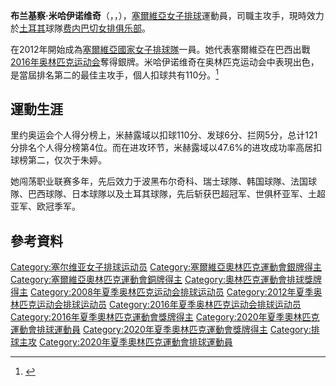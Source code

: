 {{noteta
|T=zh-cn:布兰基察·米哈伊诺维奇; zh-hk:布蘭克莎·米赫露域;
|1=zh:布兰基察·米哈伊诺维奇; zh-hk:布蘭克莎·米赫露域;zh-cn:布兰基察·米哈伊诺维奇;
|2=zh:米哈伊诺维奇; zh-hk:米赫露域;zh-cn:米哈伊诺维奇;
}}
{{Infobox 排球選手
| name           = 布兰基察·米哈伊诺维奇
| image          = 20130330 - Racing Club de Cannes - Stella Étoile Sportive Calais - 010.jpg
| image_size     = 
| caption        = 
| fullname       = Brankica Mihajlović
| nickname       = 
| nationality    = {{SRB}}
| birth_date     = {{birth date and age|1991|4|13|mf=y}}<ref name="FIVB">{{cite web |url=http://rio2016.fivb.com/en/volleyball/women/teams/srb-serbia/players/brankica-mihajlovic?id=53419 |title=Players - BRANKICA MIHAJLOVIC |publisher=2016年夏季奥林匹克运动会官網 |accessdate=2016-08-22 |archive-date=2016-08-13 |archive-url=https://web.archive.org/web/20160813002016/http://rio2016.fivb.com/en/volleyball/women/teams/srb-serbia/players/brankica-mihajlovic?id=53419 |dead-url=no }}</ref>                 
| birth_place    = 前[[南斯拉夫社会主义联邦共和国|南斯拉夫社会主义联邦共和国]]<br>[[布尔奇科|布尔奇科]]
| death_date     = 
| death_place    = 
| hometown       = 
| height         = {{height|m=1.90}}
| weight         = {{convert|83|kg|lb}}
| spike          = {{convert|302|cm}}
| block          = {{convert|290|cm}}
| college        = 
| position       = 主攻
| currentclub    = {{flagicon|ITA}} [[蒙扎女排俱乐部|蒙扎女排俱乐部]]
| currentnumber  = 12
| years          = {{ubl |  2012–2013 | 2013–2014 | 2014 | 2014–2015 | 2015–2016 | 2016–2017 | 2017–2020 | 2020–2021 | 2021– }}
| teams          = {{ubl | {{flagicon|FRA}} {{link-en|RC Cannes}} | {{flagicon|BRA}} {{link-en|奧薩斯庫女排俱樂部|Rio de Janeiro Vôlei Clube}} | {{flagicon|SUI}} {{link-en|勒卡內女排俱樂部|Voléro Zürich}} | {{flagicon|JPN}} [[久光製藥Springs|久光製藥Springs]] | {{flagicon|TUR}} [[費內巴切女排俱樂部|費內巴切女排俱樂部]] | {{flagicon|CHN}} [[天津渤海銀行女排|天津渤海銀行女排俱樂部]]| {{flagicon|JPN}} [[JT吃驚仰天|JT吃驚仰天]]  | {{flagicon|TUR}} [[費內巴切女排俱樂部|費內巴切女排俱樂部]]  | {{flagicon|ITA}} [[蒙扎女排俱乐部|蒙扎女排俱乐部]]}}
| nationalyears  = 2012–
| nationalteam   = {{flagicon|SRB}}[[塞爾維亞國家女子排球隊|塞爾維亞國家女子排球隊]]
| medaltemplates =
{{MedalSport | 女子[[排球|排球]]}}
{{MedalCountry|{{SRB}}}}
{{MedalSilver| [[2016年夏季奥林匹克运动会|2016年里约热内卢]] |[[2016年夏季奧林匹克運動會女子排球比賽|團隊]]}}
{{MedalBronze| [[2020年夏季奥林匹克运动会|2020年東京]] |[[2020年夏季奧林匹克運動會女子排球比賽|團隊]]}}
| updated        = 2021年8月8日
}}

'''布兰基察·米哈伊诺维奇'''（{{lang-sr-cyrl|Бранкица Михајловић}}，{{Lang-sr-Latn|Brankica Mihajlović}}，{{bd|1991年|4月13日|catIdx=B}}），[[塞爾維亞|塞爾維亞]][[女子|女子]][[排球|排球]]運動員，司職主攻手，現時效力於[[土耳其|土耳其]]球隊[[费内巴切女排俱乐部|费内巴切女排俱乐部]]。

在2012年開始成為[[塞爾維亞國家女子排球隊|塞爾維亞國家女子排球隊]]一員。她代表塞爾維亞在巴西出戰[[2016年夏季奥林匹克运动会|2016年奥林匹克运动会]]奪得銀牌。米哈伊诺维奇在奥林匹克运动会中表現出色，是當屆排名第二的最佳主攻手，個人扣球共有110分。<ref>{{cite web|url=http://www.fivb.org/vis_web/volley/WOG2016/WOG2016_p5-Best_players.pdf|title=Player Ranking by Skill|accessdate=2014-10-12|date=2016-08-22|author=FIVB|archive-date=2016-08-19|archive-url=https://web.archive.org/web/20160819231230/http://www.fivb.org/vis_web/volley/WOG2016/WOG2016_p5-Best_players.pdf|dead-url=no}}</ref>

== 運動生涯 ==
里约奥运会个人得分榜上，米赫露域以扣球110分、发球6分、拦网5分，总计121分排名个人得分榜第4位。而在进攻环节，米赫露域以47.6%的进攻成功率高居扣球榜第二，仅次于朱婷。

她闯荡职业联赛多年，先后效力于波黑布尔奇科、瑞士球隊、韩国球隊、法国球隊、巴西球隊、日本球隊以及土耳其球隊，先后斩获巴超冠军、世俱杯亚军、土超亚军、欧冠季军。

==參考資料==
{{Reflist}}

{{夏季奧林匹克運動會排球比賽最佳主攻}}
{{历届女排世界杯最佳攻击手}}
{{DEFAULTSORT: Mihajlović, Brankica}}
[[Category:塞尔维亚女子排球运动员|Category:塞尔维亚女子排球运动员]]
[[Category:塞爾維亞奧林匹克運動會銀牌得主|Category:塞爾維亞奧林匹克運動會銀牌得主]]
[[Category:塞爾維亞奧林匹克運動會銅牌得主|Category:塞爾維亞奧林匹克運動會銅牌得主]]
[[Category:奧林匹克運動會排球獎牌得主|Category:奧林匹克運動會排球獎牌得主]]
[[Category:2008年夏季奥林匹克运动会排球运动员|Category:2008年夏季奥林匹克运动会排球运动员]]
[[Category:2012年夏季奥林匹克运动会排球运动员|Category:2012年夏季奥林匹克运动会排球运动员]]
[[Category:2016年夏季奥林匹克运动会排球运动员|Category:2016年夏季奥林匹克运动会排球运动员]]
[[Category:2016年夏季奧林匹克運動會獎牌得主|Category:2016年夏季奧林匹克運動會獎牌得主]]
[[Category:2020年夏季奧林匹克運動會排球運動員|Category:2020年夏季奧林匹克運動會排球運動員]]
[[Category:2020年夏季奧林匹克運動會獎牌得主|Category:2020年夏季奧林匹克運動會獎牌得主]]
[[Category:排球主攻|Category:排球主攻]]
[[Category:2020年夏季奧林匹克運動會排球運動員|Category:2020年夏季奧林匹克運動會排球運動員]]
